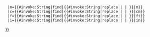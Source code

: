 {{infobox person/height/switch
  |{{{1|}}}
  |{{#invoke:String|replace|{{{1|}}}|&nbsp;| }}
  |m={{#invoke:String|find|{{#invoke:String|replace|{{{1|}}}|&nbsp;| }}|m}}
  |c={{#invoke:String|find|{{#invoke:String|replace|{{{1|}}}|&nbsp;| }}|cm}}
  |f={{#invoke:String|find|{{#invoke:String|replace|{{{1|}}}|&nbsp;| }}|ft}}
  |i={{#invoke:String|find|{{#invoke:String|replace|{{{1|}}}|&nbsp;| }}|in}}
}}<noinclude>
{{Documentation}}
</noinclude>